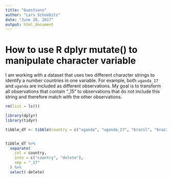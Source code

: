 ```yaml
---
title: "Questions"
author: "Lars Schoebitz"
date: "June 20, 2017"
output: html_document
---
```


# How to use R dplyr mutate() to manipulate character variable

I am working with a dataset that uses two different character strings to identify a number countries in one variable. For example, both `uganda_17` and `uganda` are included as different observations. My goal is to transform all observations that contain "_15" to observations that do not include this string and therefore match with the other observations.

```r

rm(list = ls())

library(dplyr)
library(tidyr)

tibble_df <- tibble(country = c("uganda", "uganda_17", "brazil", "brazil_17", "poland", "poland_17"), year = c("2015", "2017", "2015", "2017", "2015", "2017"))


tibble_df %>% 
  separate(
    col = country,
    into = c("country", "delete"),
    sep = "_17"
  ) %>% 
  select(-delete)

  


```

